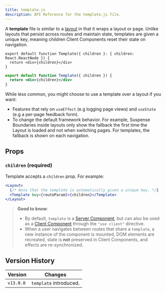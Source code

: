 ```yaml
---
title: template.js
description: API Reference for the template.js file.
---
```


A **template** file is similar to a [layout](/docs/app/building-your-application/routing/layouts-and-templates#layouts) in that it wraps a layout or page. Unlike layouts that persist across routes and maintain state, templates are given a unique key, meaning children Client Components reset their state on navigation.

```tsx filename="app/template.tsx" switcher
export default function Template({ children }: { children: React.ReactNode }) {
  return <div>{children}</div>
}
```

```jsx filename="app/template.jsx" switcher
export default function Template({ children }) {
  return <div>{children}</div>
}
```



While less common, you might choose to use a template over a layout if you want:

- Features that rely on `useEffect` (e.g logging page views) and `useState` (e.g a per-page feedback form).
- To change the default framework behavior. For example, Suspense Boundaries inside layouts only show the fallback the first time the Layout is loaded and not when switching pages. For templates, the fallback is shown on each navigation.

## Props

### `children` (required)

Template accepts a `children` prop. For example:

```jsx filename="Output"
<Layout>
  {/* Note that the template is automatically given a unique key. */}
  <Template key={routeParam}>{children}</Template>
</Layout>
```

> **Good to know**:
>
> - By default, `template` is a [Server Component](/docs/app/building-your-application/rendering/server-components), but can also be used as a [Client Component](/docs/app/building-your-application/rendering/client-components) through the `"use client"` directive.
> - When a user navigates between routes that share a `template`, a new instance of the component is mounted, DOM elements are recreated, state is **not** preserved in Client Components, and effects are re-synchronized.

## Version History

| Version   | Changes                |
| --------- | ---------------------- |
| `v13.0.0` | `template` introduced. |
